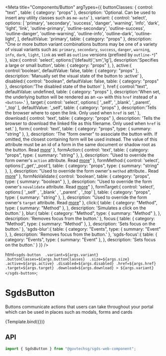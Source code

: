 
<Meta
  title="Components/Button"
  argTypes={{
    buttonClasses: { 
      control: "text" ,
      table: { category: "props" },
      description: 'Optional. Can be used to insert any utility classes such as `me-auto`'
    },
    variant: {
      control: 'select',
      options: [
        'primary',
        'secondary',
        'success',
        'danger',
        'warning',
        'info',
        'dark',
        'light',
        'link',
        'outline-primary',
        'outline-secondary',
        'outline-success',
        'outline-danger',
        'outline-warning',
        'outline-info',
        'outline-dark',
        'outline-light',
      ],
      defaultValue: 'primary',
      table: { category: "props" },
      description: "One or more button variant combinations buttons may be one of a variety of visual variants such as: `primary`, `secondary`, `success`, `danger`, `warning`, `info`, `dark`, `light`, `link` as well as `outline` versions (prefixed by `outline-*`)"
    },
    size:{
      control: 'select',
      options:['(default)','sm','lg'],
      description:'Specifies a large or small button',
      table: { category: "props" },
    },
    active:{
      control:'boolean',
      defaultValue: false,
      table: { category: "props" },
      description: 'Manually set the visual state of the button to :active'
    },
    disabled:{
      control: "boolean",
      defaultValue: false,
      table: { category: "props" },
      description:'The disabled state of the button'
    },
    href:{
      control:"text",
      defaultValue: undefined,
      table: { category: "props" },
      description:'When set, the underlying button will be rendered as an `<a>` with this `href` instead of a `<button>`.'
    },
    target:{
      control: 'select',
      options:[
        '_self',
        '_blank',
        '_parent',
        '_top'
      ],
      defaultValue: '_self',
      table: { category: "props" },
      description:'Tells the browser where to open the link. Only used when `href` is set.'
    },
    download:{
      control: 'text',
      table: { category: "props" },
      description: 'Tells the browser to download the linked file as this filename. Only used when `href` is set.'
    },
    form:{
      control: 'text',
      table: {
         category: "props",
         type: { summary: "string" },
      },
      description: 'The "form owner" to associate the button with. If omitted, the closest containing form will be used instead. The value of this attribute must be an id of a form in the same document or shadow root as the button. Read [more](https://developer.mozilla.org/en-US/docs/Web/HTML/Element/button#attr-form)'
    },
    formAction:{
      control: 'text',
      table: {
         category: "props",
         type: { summary: "string" },
      },
      description: "Used to override the form owner's `action` attribute. Read [more](https://developer.mozilla.org/en-US/docs/Web/HTML/Element/button#attr-formaction)"
    },
    formMethod:{
      control: 'select',
      options:['_get','_post'],
      table: {
         category: "props",
         type: { summary: "string" },
      },
      description: "Used to override the form owner's `method` attribute.. Read [more](https://developer.mozilla.org/en-US/docs/Web/HTML/Element/button#attr-formmethod)"
    },
    formNoValidate:{
      control: 'boolean',
      table: {
         category: "props",
         type: { summary: "boolean" },
      },
      description: "Used to override the form owner's `novalidate` attribute. Read [more](https://developer.mozilla.org/en-US/docs/Web/HTML/Element/button#attr-formnovalidate)"
    },
    formTarget:{
      control: 'select',
      options:[
        '_self' , '_blank' , '_parent' , '_top'
      ],
      table: {
         category: "props",
         type: { summary: "string" },
      },
      description: "Used to override the form owner's `target` attribute. Read [more](https://developer.mozilla.org/en-US/docs/Web/HTML/Element/button#attr-formtarget)"
    },
    click:{
      table: { 
        category: "Method",
        type: { summary: "Method" },
      },
      description: 'Simulates a click on the button.'
    },
    blur:{
      table: { 
        category: "Method",
        type: { summary: "Method" },
      },
      description: 'Removes focus from the button.'
    },
    focus:{
      table: { 
        category: "Method",
        type: { summary: "Method" },
      },
      description: 'Sets focus on the button.'
    },
    'sgds-blur':{
      table: { 
        category: "Events",
        type: { summary: "Event" },
      },
      description: 'Removes focus from the button.'
    },
    'sgds-focus':{
      table: { 
        category: "Events",
        type: { summary: "Event" },
      },
      description: 'Sets focus on the button.'
    }
  }}
/>

  html`
    <sgds-button 
      .variant=${args.variant} 
      .buttonClasses=${args.buttonClasses} 
      .size=${args.size}
      .active=${args.active}
      .disabled=${args.disabled}
      .href=${args.href}
      .target=${args.target}
      .download=${args.download}
    >
      ${args.variant} 
    </sgds-button>
  `;

# SgdsButton

Buttons communicate actions that users can take throughout your portal which can be used in places such as modals, forms and cards

<Canvas>
  <Story name="Basic" args={{ variant: "primary" }}>
    {Template.bind({})}
  </Story>
</Canvas>

## API

```jsx
import { SgdsButton } from "@govtechsg/sgds-web-component";
```

<ArgsTable story="Basic" />